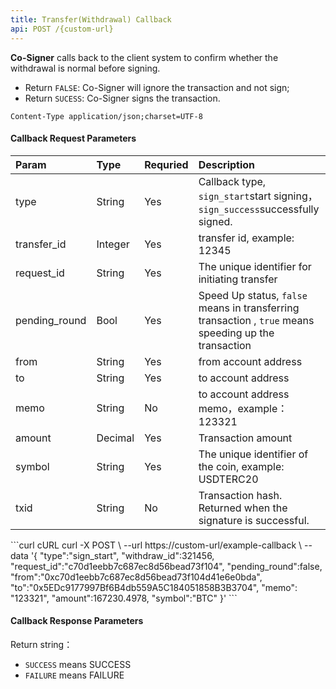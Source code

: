 ---
title: Transfer(Withdrawal) Callback
api: POST /{custom-url}
---


**Co-Signer** calls back to the client system to confirm whether the withdrawal is normal before signing.
* Return `FALSE`: Co-Signer will ignore the transaction and not sign;
* Return `SUCESS`: Co-Signer signs the transaction.

`Content-Type application/json;charset=UTF-8`


#### Callback Request Parameters


| Param         | Type    | Requried | Description                                                  |
| :------------ | :------ | :------- | :----------------------------------------------------------- |
| type          | String  | Yes      | Callback type, `sign_start`start signing，`sign_success`successfully signed. |
| transfer_id   | Integer | Yes      | transfer id, example: 12345                                  |
| request_id    | String  | Yes      | The unique identifier for initiating transfer                |
| pending_round | Bool    | Yes      | Speed Up status, `false` means in transferring transaction , `true` means speeding up the transaction |
| from          | String  | Yes      | from account address                                         |
| to            | String  | Yes      | to account address                                           |
| memo          | String  | No       | to account address memo，example：123321                     |
| amount        | Decimal | Yes      | Transaction amount                                           |
| symbol        | String  | Yes      | The unique identifier of the coin, example: USDTERC20        |
| txid          | String  | No       | Transaction hash. Returned when the signature is successful. |


<RequestExample>
  ```curl cURL
  curl -X POST \
  --url https://custom-url/example-callback \
  --data '{
        "type":"sign_start",
        "withdraw_id":321456,
        "request_id":"c70d1eebb7c687ec8d56bead73f104",
        "pending_round":false,
        "from":"0xc70d1eebb7c687ec8d56bead73f104d41e6e0bda",
        "to":"0x5EDc9177997Bf6B4db559A5C184051858B3B3704",
        "memo": "123321",
        "amount":167230.4978,
        "symbol":"BTC"
  }'
  ```
</RequestExample>


####  Callback Response Parameters

Return string：
* `SUCCESS` means SUCCESS
* `FAILURE` means FAILURE